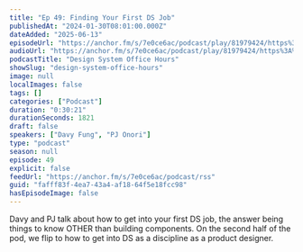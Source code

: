 ```yaml
---
title: "Ep 49: Finding Your First DS Job"
publishedAt: "2024-01-30T08:01:00.000Z"
dateAdded: "2025-06-13"
episodeUrl: "https://anchor.fm/s/7e0ce6ac/podcast/play/81979424/https%3A%2F%2Fd3ctxlq1ktw2nl.cloudfront.net%2Fstaging%2F2024-0-30%2Faff4d624-f6af-63fc-2761-d3c1323f8491.mp3"
audioUrl: "https://anchor.fm/s/7e0ce6ac/podcast/play/81979424/https%3A%2F%2Fd3ctxlq1ktw2nl.cloudfront.net%2Fstaging%2F2024-0-30%2Faff4d624-f6af-63fc-2761-d3c1323f8491.mp3"
podcastTitle: "Design System Office Hours"
showSlug: "design-system-office-hours"
image: null
localImages: false
tags: []
categories: ["Podcast"]
duration: "0:30:21"
durationSeconds: 1821
draft: false
speakers: ["Davy Fung", "PJ Onori"]
type: "podcast"
season: null
episode: 49
explicit: false
feedUrl: "https://anchor.fm/s/7e0ce6ac/podcast/rss"
guid: "fafff83f-4ea7-43a4-af18-64f5e18fcc98"
hasEpisodeImage: false
---
```

Davy and PJ talk about how to get into your first DS job, the answer being things to know OTHER than building components. On the second half of the pod, we flip to how to get into DS as a discipline as a product designer.
